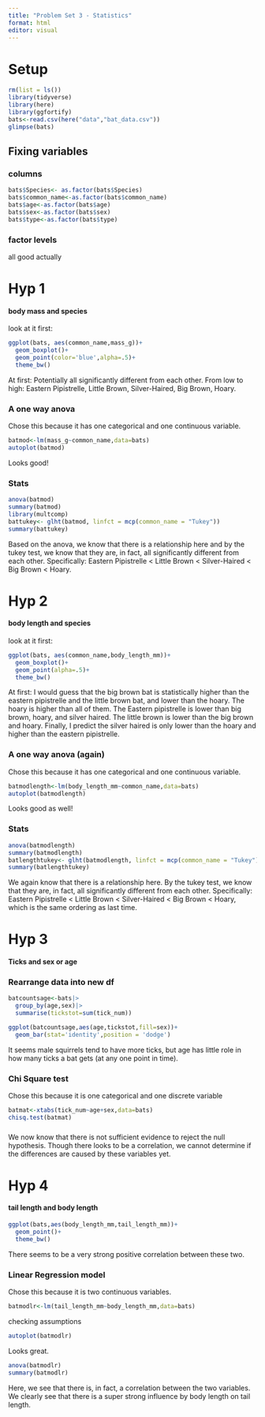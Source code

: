 ```yaml
---
title: "Problem Set 3 - Statistics"
format: html
editor: visual
---
```


# Setup

```r
rm(list = ls())
library(tidyverse)
library(here)
library(ggfortify)
bats<-read.csv(here("data","bat_data.csv"))
glimpse(bats)
```

## Fixing variables

### columns

```r
bats$Species<- as.factor(bats$Species)
bats$common_name<-as.factor(bats$common_name)
bats$age<-as.factor(bats$age)
bats$sex<-as.factor(bats$sex)
bats$type<-as.factor(bats$type)
```

### factor levels

all good actually

# Hyp 1

#### body mass and species

look at it first:

```r
ggplot(bats, aes(common_name,mass_g))+
  geom_boxplot()+
  geom_point(color='blue',alpha=.5)+
  theme_bw()
```

At first: Potentially all significantly different from each other. From low to high: Eastern Pipistrelle, Little Brown, Silver-Haired, Big Brown, Hoary.

### A one way anova

Chose this because it has one categorical and one continuous variable.

```r
batmod<-lm(mass_g~common_name,data=bats)
autoplot(batmod)
```

Looks good!

### Stats

```r
anova(batmod)
summary(batmod)
library(multcomp)
battukey<- glht(batmod, linfct = mcp(common_name = "Tukey"))
summary(battukey)
```

Based on the anova, we know that there is a relationship here and by the tukey test, we know that they are, in fact, all significantly different from each other. Specifically: Eastern Pipistrelle \< Little Brown \< Silver-Haired \< Big Brown \< Hoary.

# Hyp 2

#### body length and species

look at it first:

```r
ggplot(bats, aes(common_name,body_length_mm))+
  geom_boxplot()+
  geom_point(alpha=.5)+
  theme_bw()
```

At first: I would guess that the big brown bat is statistically higher than the eastern pipistrelle and the little brown bat, and lower than the hoary. The hoary is higher than all of them. The Eastern pipistrelle is lower than big brown, hoary, and silver haired. The little brown is lower than the big brown and hoary. Finally, I predict the silver haired is only lower than the hoary and higher than the eastern pipistrelle.

### A one way anova (again)

Chose this because it has one categorical and one continuous variable.

```r
batmodlength<-lm(body_length_mm~common_name,data=bats) 
autoplot(batmodlength)
```

Looks good as well!

### Stats

```r
anova(batmodlength) 
summary(batmodlength) 
batlengthtukey<- glht(batmodlength, linfct = mcp(common_name = "Tukey")) 
summary(batlengthtukey)
```

We again know that there is a relationship here. By the tukey test, we know that they are, in fact, all significantly different from each other. Specifically: Eastern Pipistrelle \< Little Brown \< Silver-Haired \< Big Brown \< Hoary, which is the same ordering as last time.

# Hyp 3

#### Ticks and sex or age

### Rearrange data into new df

```r
batcountsage<-bats|>
  group_by(age,sex)|>
  summarise(tickstot=sum(tick_num))
```

```r
ggplot(batcountsage,aes(age,tickstot,fill=sex))+
  geom_bar(stat='identity',position = 'dodge')
```

It seems male squirrels tend to have more ticks, but age has little role in how many ticks a bat gets (at any one point in time).

### Chi Square test

Chose this because it is one categorical and one discrete variable

```r
batmat<-xtabs(tick_num~age+sex,data=bats)
chisq.test(batmat)
```

###  

We now know that there is not sufficient evidence to reject the null hypothesis. Though there looks to be a correlation, we cannot determine if the differences are caused by these variables yet.

# Hyp 4

#### tail length and body length

```r
ggplot(bats,aes(body_length_mm,tail_length_mm))+
  geom_point()+
  theme_bw()
```

There seems to be a very strong positive correlation between these two.

### Linear Regression model

Chose this because it is two continuous variables.

```r
batmodlr<-lm(tail_length_mm~body_length_mm,data=bats)
```

checking assumptions

```r
autoplot(batmodlr)
```

Looks great.

```r
anova(batmodlr)
summary(batmodlr)
```

Here, we see that there is, in fact, a correlation between the two variables. We clearly see that there is a super strong influence by body length on tail length.
